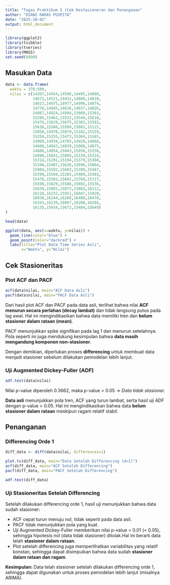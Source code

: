 ---
title: "Tugas Praktikum 5 (Cek Kestasioneran dan Penanganan"
author: "DIANI RARAS PUSPITA"
date: "2025-10-02"
output: html_document
---

```{r}
library(ggplot2)
library(tsibble)
library(tseries)
library(MASS)
set.seed(8990)
```

## Masukan Data

```{r}
data <- data.frame(
  waktu = 376:500,
  nilai = c(14367,14454,14506,14495,14666,
            14672,14521,14432,14609,14839,
            14817,14975,14977,14996,14974,
            14778,14945,14636,14837,14826,
            14867,14824,14994,15089,15303,
            15285,15462,15522,15549,15610,
            15474,15629,15675,15362,15582,
            15616,15566,15509,15602,15115,
            15056,14970,15079,15182,15159,
            15258,15255,15473,15369,15165,
            14969,14934,14783,14929,14666,
            14668,14843,14929,15008,14875,
            14886,14954,15043,15036,15158,
            14996,15041,15095,15139,15324,
            15314,15291,15194,15379,15360,
            15346,15487,15636,15696,15864,
            15904,15582,15683,15399,15447,
            15399,15560,15283,15409,15383,
            15478,15503,15601,15768,15727,
            15598,15629,15586,15692,15536,
            15639,15803,15873,15883,16112,
            16210,16232,15951,16047,15920,
            16038,16244,16268,16480,16470,
            16343,16239,16067,16208,16284,
            16135,15934,15672,15484,15649)
)

head(data)

```

```{r}
ggplot(data, aes(x=waktu, y=nilai)) +
  geom_line(color="blue") +
  geom_point(color="darkred") +
  labs(title="Plot Data Time Series Asli",
       x="Waktu", y="Nilai")

```


## Cek Stasioneritas
### Plot ACF dan PACF

```{r}
acf(data$nilai, main="ACF Data Asli")
pacf(data$nilai, main="PACF Data Asli")

```



Dari hasil plot ACF dan PACF pada data asli, terlihat bahwa nilai **ACF menurun secara perlahan (decay lambat)** dan tidak langsung putus pada lag awal. Hal ini mengindikasikan bahwa data memiliki tren dan **belum stasioner dalam rataan (mean)**.  

PACF menunjukkan spike signifikan pada lag 1 dan menurun setelahnya. Pola seperti ini juga mendukung kesimpulan bahwa **data masih mengandung komponen non-stasioner**.  

Dengan demikian, diperlukan proses **differencing** untuk membuat data menjadi stasioner sebelum dilakukan pemodelan lebih lanjut.


### Uji Augmented Dickey-Fuller (ADF)

```{r}
adf.test(data$nilai)
```
Nilai p-value diperoleh 0.3662, maka p-value > 0.05 → *Data tidak stasioner.*

**Data asli** menunjukkan pola tren, ACF yang turun lambat, serta hasil uji ADF dengan p-value > 0.05. Hal ini mengindikasikan bahwa data **belum stasioner dalam rataan** meskipun ragam relatif stabil.

## Penanganan 
### Differencing Orde 1

```{r}
diff_data <- diff(data$nilai, differences=1)

plot.ts(diff_data, main="Data Setelah Differencing (d=1)")
acf(diff_data, main="ACF Setelah Differencing")
pacf(diff_data, main="PACF Setelah Differencing")

adf.test(diff_data)

```
### Uji Stasioneritas Setelah Differencing

Setelah dilakukan differencing orde 1, hasil uji menunjukkan bahwa data sudah stasioner:


- ACF cepat turun menuju nol, tidak seperti pada data asli.
- PACF tidak menunjukkan pola yang kuat.
- Uji Augmented Dickey-Fuller memberikan nilai p-value = 0.01 (< 0.05), sehingga hipotesis nol (data tidak stasioner) ditolak.Hal ini berarti data telah **stasioner dalam rataan**.
- Plot setelah differencing juga memperlihatkan variabilitas yang relatif konstan, sehingga dapat disimpulkan bahwa data sudah **stasioner dalam rataan dan ragam**.


**Kesimpulan:** Data telah stasioner setelah dilakukan differencing orde 1, sehingga dapat digunakan untuk proses pemodelan lebih lanjut (misalnya ARIMA).

